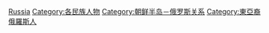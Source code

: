 {{Cat main|高麗人 (中亞)}}
[[Category:朝鮮族裔|Russia]]
[[Category:各民族人物|Category:各民族人物]]
[[Category:朝鲜半岛－俄罗斯关系|Category:朝鲜半岛－俄罗斯关系]]
[[Category:東亞裔俄羅斯人|Category:東亞裔俄羅斯人]]